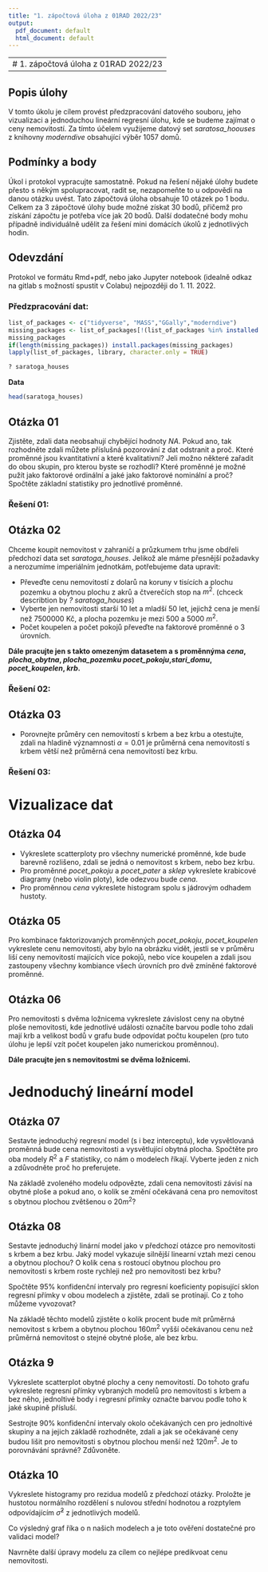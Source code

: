 ---
title: "1. zápočtová úloha z 01RAD 2022/23"
output:
  pdf_document: default
  html_document: default
---

---
#  1. zápočtová úloha z 01RAD 2022/23
---

## Popis úlohy

V tomto úkolu je cílem provést předzpracování datového souboru, jeho vizualizaci a jednoduchou lineární regresní úlohu, kde se budeme zajímat o ceny nemovitostí. Za tímto účelem využijeme datový set *saratosa_hoouses* z knihovny *moderndive* obsahující výběr 1057 domů.


## Podmínky a body

Úkol i protokol vypracujte samostatně. Pokud na řešení nějaké úlohy budete přesto s někým spolupracovat, radit se, nezapomeňte to u odpovědi na danou otázku uvést. Tato zápočtová úloha obsahuje 10 otázek po 1 bodu. Celkem za 3 zápočtové úlohy bude možné získat 30 bodů, přičemž pro získání zápočtu je potřeba více jak 20 bodů. Další dodatečné body mohu případně individuálně udělit za řešení mini domácích úkolů z jednotlivých hodin.


## Odevzdání

Protokol ve formátu Rmd+pdf, nebo jako Jupyter notebook (idealně odkaz na gitlab s možností spustit v Colabu) nejpozději do 1. 11. 2022.


### Předzpracování dat:



```{r}
list_of_packages <- c("tidyverse", "MASS","GGally","moderndive")
missing_packages <- list_of_packages[!(list_of_packages %in% installed.packages()[,"Package"])]
missing_packages
if(length(missing_packages)) install.packages(missing_packages)
lapply(list_of_packages, library, character.only = TRUE)
```

```{r}
? saratoga_houses
```

**Data**

```{r}
head(saratoga_houses)
```

## Otázka 01

Zjistěte, zdali data neobsahují chybějící hodnoty *NA*. Pokud ano, tak rozhodněte zdali můžete příslušná pozorování z dat odstranit a proč. Které proměnné jsou kvantitativní a které kvalitativní? Jeli možno některé zařadit do obou skupin, pro kterou byste se rozhodli? Které proměnné je možné pužít jako faktorové ordinální a jaké jako faktorové nominální a proč? Spočtěte základní statistiky pro jednotlivé proměnné.

### Řešení 01:

## Otázka 02

Chceme koupit nemovitost v zahraničí a průzkumem trhu jsme obdřeli předchozí data set *saratoga_houses*. Jelikož ale máme přesnější požadavky a nerozumíme imperiálním jednotkám, potřebujeme data upravit:

* Převeďte cenu nemovitostí z dolarů na koruny v tisících a plochu pozemku a obytnou plochu z akrů a čtverečích stop na $m^2$. (chceck describtion by *? saratoga_houses*) 
* Vyberte jen nemovitosti starší 10 let a mladší 50 let, jejichž cena je menší než 7500000 Kč, a plocha pozemku je mezi 500 a 5000 $m^2$.
* Počet koupelen a počet pokojů převeďte na faktorové proměnné o 3 úrovních.

**Dále pracujte jen s takto omezeným datasetem a s proměnnýma *cena*, *plocha_obytna*, *plocha_pozemku* *pocet_pokoju*,*stari_domu*, *pocet_koupelen*, *krb*.**

### Řešení 02:


## Otázka 03 

* Porovnejte průměry cen nemovitostí s krbem a bez krbu a otestujte, zdali na hladině významnosti $\alpha = 0.01$ je průměrná cena nemovitostí s krbem větší než průměrná cena nemovitostí bez krbu.

### Řešení 03:

# Vizualizace dat

## Otázka 04 

* Vykreslete scatterploty pro všechny numerické proměnné, kde bude barevně rozlišeno, zdali se jedná o nemovitost s krbem, nebo bez krbu.
*  Pro proměnné *pocet_pokoju* a *pocet_pater* a *sklep* vykreslete krabicové diagramy (nebo violin ploty), kde odezvou bude *cena*.
* Pro proměnnou *cena* vykreslete histogram spolu s jádrovým odhadem hustoty.

## Otázka 05

Pro kombinace faktorizovaných proměnných *pocet_pokoju*, *pocet_koupelen*  vykreslete cenu nemovitosti, aby bylo na obrázku vidět, jestli se v průměru liší ceny nemovitostí majících více pokojů, nebo více koupelen a zdali jsou zastoupeny všechny kombiance všech úrovních pro dvě zmíněné faktorové proměnné.

## Otázka 06

Pro nemovitosti s dvěma ložnicema vykreslete závislost ceny na obytné ploše nemovitosti, kde jednotlivé události označíte barvou podle toho zdali mají krb a velikost bodů v grafu bude odpovídat počtu koupelen (pro tuto úlohu je lepší vzít počet koupelen jako numerickou proměnnou).

**Dále pracujte jen s nemovitostmi se dvěma ložnicemi.**

# Jednoduchý lineární model

## Otázka 07

Sestavte jednoduchý regresní model (s i bez interceptu), kde vysvětlovaná proměnná
bude cena nemovitosti a vysvětlující obytná plocha.   Spočtěte pro oba modely $R^2$ a $F$ statistiky, co nám o modelech říkají. Vyberte jeden z nich a zdůvodněte proč ho preferujete.

Na základě zvoleného modelu odpovězte, zdali cena nemovitosti závisí na obytné ploše  a pokud ano, o kolik se změní očekávaná cena pro nemovitost s obytnou plochou zvětšenou o $20 m^2$? 

## Otázka 08
Sestavte jednoduchý linární model jako v předchozí otázce pro nemovitosti s krbem a bez krbu. Jaký model vykazuje silnější linearní vztah mezi cenou a obytnou plochou? O kolik cena s rostoucí obytnou plochou pro nemovitosti s krbem roste rychleji než pro nemovitosti bez krbu?

Spočtěte 95% konfidenční intervaly pro regresní koeficienty popisující sklon regresní přímky v obou modelech a zjistěte, zdali se protínají. Co z toho můžeme vyvozovat?

Na základě těchto modelů zjistěte o kolik procent bude mít průměrná nemovitost s krbem a obytnou plochou $160m^2$ vyšší očekávanou cenu než průměrná nemovitost o stejné obytné ploše, ale bez krbu.

## Otázka 9

Vykreslete scatterplot obytné plochy a ceny nemovitostí. Do tohoto grafu vykreslete regresní přímky vybraných modelů pro nemovitosti s krbem a bez něho, jednoltivé body i regresní přímky označte barvou podle toho k jaké skupině přísluší.

Sestrojte 90% konfidenční intervaly okolo očekávaných cen pro jednoltivé skupiny a na jejich základě rozhodněte, zdali a jak se očekávané ceny budou lišit pro nemovitosti s obytnou plochou menší než $120m^2$. Je to porovnávání správné? Zdůvoněte.

## Otázka 10

Vykreslete histogramy pro rezidua modelů z předchozí otázky. Proložte je hustotou normálního rozdělení s nulovou střední hodnotou a rozptylem odpovídajícím $\hat{\sigma}^2$ z jednotlivých modelů.

Co výsledný graf říka o n našich modelech a je toto ověření dostatečné pro validaci model?

Navrněte další úpravy modelu za cílem co nejlépe predikvoat cenu nemovitosti.

